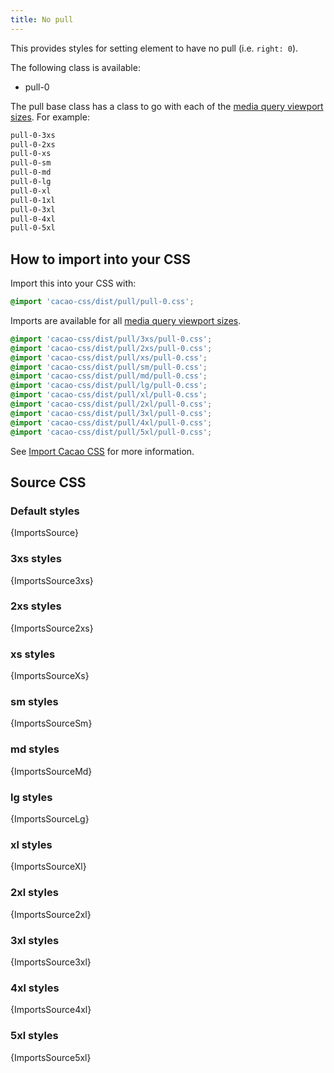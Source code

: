 ```yaml
---
title: No pull
---
```


This provides styles for setting element to have no pull (i.e. `right: 0`).

The following class is available:

- pull-0

The pull base class has a class to go with each of the [media query viewport sizes](/styles/media#viewport-media-queries). For example:

```css
pull-0-3xs
pull-0-2xs
pull-0-xs
pull-0-sm
pull-0-md
pull-0-lg
pull-0-xl
pull-0-1xl
pull-0-3xl
pull-0-4xl
pull-0-5xl
```

## How to import into your CSS

Import this into your CSS with:

```css
@import 'cacao-css/dist/pull/pull-0.css';
```

Imports are available for all [media query viewport sizes](/styles/media#viewport-media-queries).

```css
@import 'cacao-css/dist/pull/3xs/pull-0.css';
@import 'cacao-css/dist/pull/2xs/pull-0.css';
@import 'cacao-css/dist/pull/xs/pull-0.css';
@import 'cacao-css/dist/pull/sm/pull-0.css';
@import 'cacao-css/dist/pull/md/pull-0.css';
@import 'cacao-css/dist/pull/lg/pull-0.css';
@import 'cacao-css/dist/pull/xl/pull-0.css';
@import 'cacao-css/dist/pull/2xl/pull-0.css';
@import 'cacao-css/dist/pull/3xl/pull-0.css';
@import 'cacao-css/dist/pull/4xl/pull-0.css';
@import 'cacao-css/dist/pull/5xl/pull-0.css';
```

See [Import Cacao CSS](/import) for more information.

## Source CSS

<!-- markdownlint-disable -->

### Default styles

<CodeBlock language="css" title="pull/pull-0.css">{ImportsSource}</CodeBlock>

### 3xs styles

<CodeBlock language="css" title="pull/3xs/pull-0.css">{ImportsSource3xs}</CodeBlock>

### 2xs styles

<CodeBlock language="css" title="pull/2xs/pull-0.css">{ImportsSource2xs}</CodeBlock>

### xs styles

<CodeBlock language="css" title="pull/xs/pull-0.css">{ImportsSourceXs}</CodeBlock>

### sm styles

<CodeBlock language="css" title="pull/sm/pull-0.css">{ImportsSourceSm}</CodeBlock>

### md styles

<CodeBlock language="css" title="pull/md/pull-0.css">{ImportsSourceMd}</CodeBlock>

### lg styles

<CodeBlock language="css" title="pull/lg/pull-0.css">{ImportsSourceLg}</CodeBlock>

### xl styles

<CodeBlock language="css" title="pull/xl/pull-0.css">{ImportsSourceXl}</CodeBlock>

### 2xl styles

<CodeBlock language="css" title="pull/2xl/pull-0.css">{ImportsSource2xl}</CodeBlock>

### 3xl styles

<CodeBlock language="css" title="pull/3xl/pull-0.css">{ImportsSource3xl}</CodeBlock>

### 4xl styles

<CodeBlock language="css" title="pull/4xl/pull-0.css">{ImportsSource4xl}</CodeBlock>

### 5xl styles

<CodeBlock language="css" title="pull/5xl/pull-0.css">{ImportsSource5xl}</CodeBlock>
